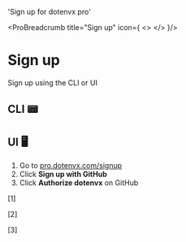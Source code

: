 

  'Sign up for dotenvx pro'

<ProBreadcrumb title="Sign up" icon={
  <>
    <DotenvxProIcon className="h-9 w-9 text-[#0080FF]"/>
  </>
}/>
# Sign up
<GuideHeading lead={description} />

Sign up using the CLI or UI

## CLI 📟

## UI 🖥️

1. Go to [pro.dotenvx.com/signup](https://pro.dotenvx.com/signup)
2. Click **Sign up with GitHub**
3. Click **Authorize dotenvx** on GitHub

[1]
<ScreenshotBrowser url='https://github.com/user-attachments/assets/21c9a2f7-46a8-41ba-9191-a502c8aae855' www='pro.dotenvx.com' />

[2]
<ScreenshotBrowser url='https://github.com/user-attachments/assets/2e985644-4ee7-4335-ab0a-e4ca662f134a' www='github.com' />

[3]
<ScreenshotBrowser url='https://github.com/user-attachments/assets/fb1198fb-91f8-4c9b-a27c-81fa8db1cb64' www='pro.dotenvx.com' />

